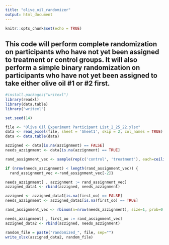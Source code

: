 ```yaml
---
title: "olive_oil_randomizer"
output: html_document
---
```


```r
knitr::opts_chunk$set(echo = TRUE)
```

## This code will perform complete randomization on participants who have not yet been assigned to treatment or control groups. It will also perform a simple binary randomization on participants who have not yet been assigned to take either olive oil #1 or #2 first. 

```r
#install.packages("writexl")
library(readxl)
library(data.table)
library("writexl")

set.seed(14) 
```


```r
file <- "Olive Oil Experiment Participant List_2_25_22.xlsx"
data <- read_excel(file, sheet = 'Sheet1', skip = 2, col_names = TRUE)
data <- data.table(data)
```

```r
azzigned <- data[is.na(azzignment) == FALSE]
needs_azzignment <- data[is.na(azzignment) == TRUE]

rand_assignment_vec <- sample(rep(c('control', 'treatment'), each=ceiling(nrow(needs_azzignment)/2)))

if (nrow(needs_azzignment) < length(rand_assignment_vec)) {
  rand_assignment_vec <-rand_assignment_vec[-2]}

needs_azzignment[ , azzignment := rand_assignment_vec]
azzigned_data1 <- rbind(azzigned, needs_azzignment)
```

```r
azzigned <- azzigned_data1[is.na(first_oo) == FALSE]
needs_azzignment <- azzigned_data1[is.na(first_oo) == TRUE]

rand_assignment_vec <- rbinom(n=nrow(needs_azzignment), size=1, prob=0.5)

needs_azzignment[ , first_oo := rand_assignment_vec]
azzigned_data2 <- rbind(azzigned, needs_azzignment)
```

```r
random_file = paste("randomized_", file, sep="")
write_xlsx(azzigned_data2, random_file)
```


